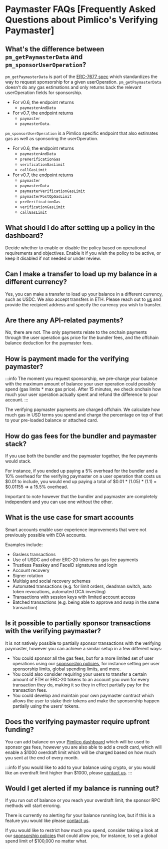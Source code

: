 # Paymaster FAQs [Frequently Asked Questions about Pimlico's Verifying Paymaster]

## What's the difference between `pm_getPaymasterData` and `pm_sponsorUserOperation`?
`pm_getPaymasterData` is part of the [ERC-7677 spec](https://www.erc7677.xyz/introduction) which standardizes the way to request sponsorship for a given userOperation. `pm_getPaymasterData` doesn't do any gas estimations and only returns back the relevant userOperation fields for sponsorship.
- For v0.6, the endpoint returns
    - `paymasterAndData`
- For v0.7, the endpoint returns
    - `paymaster`
    - `paymasterData`.

`pm_sponsorUserOperation` is a Pimlico specific endpoint that also estimates gas as well as sponsoring the userOperation.
- For v0.6, the endpoint returns
    - `paymasterAndData`
    - `preVerificationGas`
    - `verificationGasLimit`
    - `callGasLimit`
- For v0.7, the endpoint returns
    - `paymaster`
    - `paymasterData`
    - `paymasterVerificationGasLimit`
    - `paymasterPostOpGasLimit`
    - `preVerificationGas`
    - `verificationGasLimit`
    - `callGasLimit`

## What should I do after setting up a policy in the dashboard?
Decide whether to enable or disable the policy based on operational requirements and objectives. Enable it if you wish the policy to be active, or keep it disabled if not needed or under review.

## Can I make a transfer to load up my balance in a different currency?
Yes, you can make a transfer to load up your balance in a different currency, such as USDC. We also accept transfers in ETH. Please reach out to [us](https://t.me/kristofgazso) and provide the recipient address and specify the currency you wish to transfer.

## Are there any API-related payments?

No, there are not. The only payments relate to the onchain payments through the user operation gas price for the bundler fees, and the offchain balance deduction for the paymaster fees.

## How is payment made for the verifying paymaster?

:::info
The moment you request sponsorship, we pre-charge your balance with the maximum amount of balance your user operation could possibly spend (gas limits * max gas price). After 15 minutes, we check onchain how much your user operation actually spent and refund the difference to your account.
:::

The verifying paymaster payments are charged offchain. We calculate how much gas in USD terms you spend and charge the percentage on top of that to your pre-loaded balance or attached card.

## How do gas fees for the bundler and paymaster stack?

If you use both the bundler and the paymaster together, the fee payments would stack.

For instance, if you ended up paying a 5% overhead for the bundler and a 10% overhead for the verifying paymaster on a user operation that costs us $0.01 to include, you would end up paying a total of $0.01 * (1.05) * (1.1) = $0.01155 => a 15.5% overhead.

Important to note however that the bundler and paymaster are completely independent and you can use one without the other.

## What is the use case for smart accounts

Smart accounts enable user experience improvements that were not previously possible with EOA accounts.

Examples include:
- Gasless transactions
- Use of USDC and other ERC-20 tokens for gas fee payments
- Trustless Passkey and FaceID signatures and login
- Account recovery
- Signer rotation
- Multisig and social recovery schemes
- Automated transactions (e.g. for limit orders, deadman switch, auto token revocations, automated DCA investing)
- Transactions with session keys with limited account access
- Batched transactions (e.g. being able to approve and swap in the same transaction)

## Is it possible to partially sponsor transactions with the verifying paymaster?

It is not natively possible to partially sponsor transactions with the verifying paymaster, however you can achieve a similar setup in a few different ways:
- You could sponsor all the gas fees, but for a more limited set of user operations using our [sponsorship policies](/references/platform/sponsorship-policies), for instance setting per user sponsorship limits, global spending limits, and more.
- You could also consider requiring your users to transfer a certain amount of ETH or ERC-20 tokens to an account you own for every transaction they do, making it so they in effect partially pay for the transaction fees.
- You could develop and maintain your own paymaster contract which allows the user to stake their tokens and make the sponsorship happen partially using the users' tokens.

## Does the verifying paymaster require upfront funding?

You can add balance on your [Pimlico dashboard](https://dashboard.pimlico.io) which will be used to sponsor gas fees, however you are also able to add a credit card, which will enable a $1000 overdraft limit which will be charged based on how much you sent at the end of every month.

:::info
If you would like to add to your balance using crypto, or you would like an overdraft limit higher than $1000, please [contact us](https://t.me/pimlicoHQ).
:::

## Would I get alerted if my balance is running out?

If you run out of balance or you reach your overdraft limit, the sponsor RPC methods will start erroring.

There is currently no alerting for your balance running low, but if this is a feature you would like please [contact us](https://t.me/pimlicoHQ).

If you would like to restrict how much you spend, consider taking a look at our [sponsorship policies](/references/platform/sponsorship-policies) that could allow you, for instance, to set a global spend limit of $100,000 no matter what.
